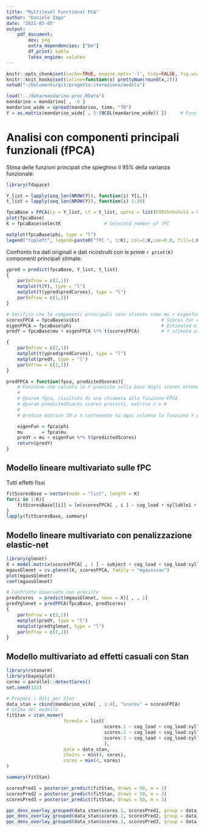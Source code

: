 ```yaml
---
title: "Multilevel Functional PCA"
author: "Daniele Zago"
date: "2021-05-05"
output: 
    pdf_document:
        dev: png
        extra_dependencies: ["bm"]
        df_print: kable
        latex_engine: xelatex
---
```


```r
knitr::opts_chunk$set(cache=TRUE, engine.opts='-l', tidy=FALSE, fig.width=12, fig.height=8)
knitr::knit_hooks$set(inline=function(x) prettyNum(round(x,2)))
setwd("~/Documents/git/progetto-iterazione/models")
```

```r
load("../data/mandarino-proc.RData")
mandarino = mandarino[ , -6 ]
mandarino_wide = spread(mandarino, time, "f0")
Y = as.matrix(mandarino_wide[ , 5:(NCOL(mandarino_wide)) ])     # Funzioni osservate
```

# Analisi con componenti principali funzionali (fPCA)#

Stima delle funzioni principali che spieghino il 95\% della varianza funzionale:

```r
library(fdapace)

Y_list = lapply(seq_len(NROW(Y)), function(i) Y[i,])
t_list = lapply(seq_len(NROW(Y)), function(i) 1:20)

fpcaBase = FPCA(Ly = Y_list, Lt = t_list, optns = list(FVEthreshold = 0.95))
plot(fpcaBase)
K = fpcaBase$selectK                # Selected number of fPC

matplot(fpcaBase$phi, type = "l")
legend("topleft", legend=paste0("fPC ", 1:K), col=1:K,cex=0.8, fill=1:K)

```

Confronto tra dati originali e dati ricostruiti con le prime `r print(K)` componenti principali stimate:

```r
ypred = predict(fpcaBase, Y_list, t_list)
{
    par(mfrow = c(2,1))
    matplot(t(Y), type = "l")
    matplot(t(ypred$predCurves), type = "l")
    par(mfrow = c(1,1))
}
```

```r
# Verifico che le componenti principali sono stimate come mu + eigenfunctions %*% t(score)
scoresFPCA = fpcaBase$xiEst                              # Scores for each observation
eigenFPCA = fpcaBase$phi                                 # Estimated eigenfunctions
predY = fpcaBase$mu + eigenFPCA %*% t(scoresFPCA)        # Y stimata a mano

{
    par(mfrow = c(2,1))
    matplot(t(ypred$predCurves), type = "l")
    matplot(predY, type = "l")
    par(mfrow = c(1,1))
}
```

```r
predFPCA = function(fpca, predictedScores){
    # Funzione che calcola le Y previste sulla base degli scores ottenuti da un modello
	#
    # @param fpca, risultato di una chiamata alla funzione FPCA
    # @param predictedScores scores previsti, matrice n x K
	#
    # @return matrice 20 x n contenente su ogni colonna la funzione Y prevista

    eigenFun = fpca$phi
    mu       = fpca$mu
    predY = mu + eigenFun %*% t(predictedScores)
    return(predY)
}

```

## Modello lineare multivariato sulle fPC ##
Tutti effetti fissi
```r
fitScoresBase = vector(mode = "list", length = K)
for(i in 1:K){
    fitScoresBase[[i]] = lm(scoresFPCA[ , i ] ~ cog_load + syllable1 + syllable2 + subject + syllable1:syllable2, data = mandarino_wide)
}
lapply(fitScoresBase, summary)
```

## Modello lineare multivariato con penalizzazione elastic-net ##

```r
library(glmnet)
X = model.matrix(scoresFPCA[ , 1 ] ~ subject + cog_load + cog_load:syllable1 + cog_load:syllable2 + syllable1 + syllable2 + syllable1:syllable2, data = mandarino_wide)[ , -1 ]
mgausGlmnet = cv.glmnet(X, scoresFPCA, family = "mgaussian")
plot(mgausGlmnet)
coef(mgausGlmnet)

# Confronto osservate con previste
predScores  = predict(mgausGlmnet, newx = X)[ , , 1]
predYglmnet = predFPCA(fpcaBase, predScores)
{
    par(mfrow = c(2,1))
    matplot(predY, type = "l")
    matplot(predYglmnet, type = "l")
    par(mfrow = c(1,1))
}
```

## Modello multivariato ad effetti casuali con Stan ##

```r
library(rstanarm)
library(bayesplot)
cores = parallel::detectCores()
set.seed(123)

# Preparo i dati per Stan
data_stan = cbind(mandarino_wide[ , 1:4], "scores" = scoresFPCA)
# Stima del modello
fitStan = stan_mvmer(
                     formula = list(
                                    scores.1 ~ cog_load + cog_load:syllable1 + cog_load:syllable2 + syllable1 + syllable2 + syllable1:syllable2 + (1|subject),
                                    scores.2 ~ cog_load + cog_load:syllable1 + cog_load:syllable2 + syllable1 + syllable2 + syllable1:syllable2 + (1|subject),
                                    scores.3 ~ cog_load + cog_load:syllable1 + cog_load:syllable2 + syllable1 + syllable2 + syllable1:syllable2 + (1|subject)
                                    ),
                     data = data_stan,
                     chains = min(4, cores),
                     cores = min(4, cores)
)

summary(fitStan)

scoresPred1 = posterior_predict(fitStan, draws = 50, m = 1)
scoresPred2 = posterior_predict(fitStan, draws = 50, m = 2)
scoresPred3 = posterior_predict(fitStan, draws = 50, m = 3)

ppc_dens_overlay_grouped(data_stan$scores.1, scoresPred1, group = data_stan$subject)
ppc_dens_overlay_grouped(data_stan$scores.2, scoresPred2, group = data_stan$subject)
ppc_dens_overlay_grouped(data_stan$scores.3, scoresPred3, group = data_stan$subject)
```
